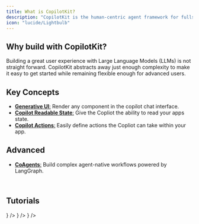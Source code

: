 ```yaml
---
title: What is CopilotKit?
description: "CopilotKit is the human-centric agent framework for fullstack developers."
icon: "lucide/Lightbulb"
---
```



## Why build with CopilotKit?

Building a great user experience with Large Language Models (LLMs) is not straight forward. CopilotKit abstracts away just enough complexity to make it easy to get started while remaining flexible enough for advanced users.

## Key Concepts

- [**Generative UI**:](/guides/generative-ui) Render any component in the copilot chat interface.
- [**Copilot Readable State**:](/reference/hooks/useCopilotReadable) Give the Copliot the ability to read your apps state.
- [**Copilot Actions**:](/reference/hooks/useCopilotAction) Easily define actions the Copliot can take within your app.

## Advanced

- [**CoAgents**:](/coagents) Build complex agent-native workflows powered by LangGraph.

<br />

## Tutorials

<Cards>
  <Card
    title="CoPilot Tutorial"
    description="Follow a step-by-step tutorial to build an AI Copilot powered todo app."
    href="/tutorials/ai-todo-app/overview"
    icon={<LinkIcon />}
  />
  <Card
    title="CoAgents Tutorial (LangGraph)"
    description="Learn how to build a Perplexity clone with CoAgents, the human-in-the-loop SDK for LangGraph agents."
    href="/coagents/demos/perplexity-clone"
    icon={<LinkIcon />}
  />
  <Card
    title="Quickstart"
    description="Get up and running with CopilotKit in your app in a few minutes."
    href="/quickstart"
    icon={<LinkIcon />}
  />
</Cards>

<br />
